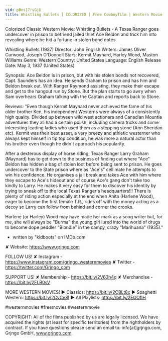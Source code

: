 ```yaml
---
vid: pBns17rvGjU
title: Whistling Bullets | COLORIZED | Free Cowboyfilm | Western Movie | Old West
---
```


Colorized Classic Western Movie: Whistling Bullets - A Texas Ranger goes undercover in prison to befriend jailed thief Ace Beldon and trick him into revealing where he hid a fortune in stolen bond notes.

Whistling Bullets (1937)
Director: John English
Writers: James Oliver Curwood, Joseph O'Donnell
Stars: Kermit Maynard, Harley Wood, Maston Williams
Genre: Western
Country: United States
Language: English
Release Date: May 3, 1937 (United States)

Synopsis:
Ace Beldon is in prison, but with his stolen bonds not recovered, Capt. Saunders has an idea. He sends Graham to prison and has him and Beldon break out. With Ranger Raymond assisting, they make their escape and get to the hangout run by Stone. But the plan starts to go awry when Sam overhears Graham talking with the Captain and reports back to Stone.

Reviews:
"Even though Kermit Maynard never achieved the fame of his older brother Ken, his independent Westerns were always of a consistently high quality. Divided up between wild west actioners and Canadian Mountie adventures they all had a certain polish, including camera tricks and some interesting leading ladies who used them as a stepping stone (Ann Sheridan etc). Kermit was their best asset, a very breezy and athletic westerner who always kept himself in tip top condition, he was more a natural actor than his brother even though he didn't approach his popularity.

After a dexterous display of horse riding, Texas Ranger Larry Graham (Maynard) has to get down to the business of finding out where "Ace" Beldon has hidden a bag of stolen loot before being sent to prison. He goes undercover to the State prison where as "Ace's" cell mate he attempts to win his confidence. He organises a jail break and takes Ace with him where they escape to Ace's hideout and of course Ace's gang don't take too kindly to Larry. He makes it very easy for them to discover his identity by trying to sneak off to the local Texas Ranger's headquarters!!! There is plenty of riding action especially at the end when Anita (Harlene Wood), eager to become the first female T.R., rides off with the money acting as a decoy so Larry can follow from behind and corner the crooks.

Harlene (or Harley) Wood may have made her mark as a song writer but, for me, she will always be "Burma" the young girl lured into the world of drugs to become dope peddler "Blondie" in the campy, crazy "Marihuana" (1935)."
- written by "kidboots" on IMDb.com

✘ Website: https://www.grjngo.com

FOLLOW US!
✘ Instagram - https://www.instagram.com/grjngo_westernmovies
✘ Twitter - https://twitter.com/Grjngo_com

SUPPORT US!
✘ Membership - https://bit.ly/2V63h4q
✘ Merchandise - https://bit.ly/2FLB0sV

MORE WESTERN MOVIES! 
► Classics: https://bit.ly/2CBLt8c 
► Spaghetti Western: https://bit.ly/2CyCe8I 
► All Playlists: https://bit.ly/2EOOfIH 

#westernmovies #freemovies #westernmovie

COPYRIGHT: All of the films published by us are legally licensed. We have acquired the rights (at least for specific territories) from the rightholders by contract. If you have questions please send an email to: info[at]grjngo.com, Grjngo GmbH, www.grjngo.com.